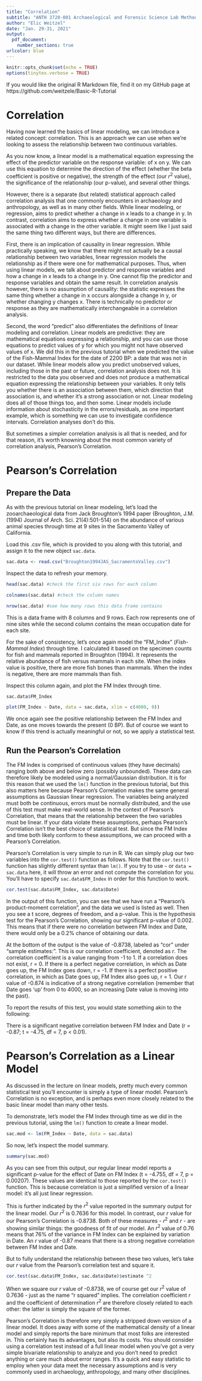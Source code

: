 ---
title: "Correlation"
subtitle: "ANTH 3720-001 Archaeological and Forensic Science Lab Methods: Data Analysis with R"
author: "Elic Weitzel"
date: "Jan. 29-31, 2021"
output:
  pdf_document:
    number_sections: true
urlcolor: blue
---

```{r setup, include=FALSE}
knitr::opts_chunk$set(echo = TRUE)
options(tinytex.verbose = TRUE)
```

If you would like the original R Markdown file, find it on my GitHub page at https://github.com/weitzele/Basic-R-Tutorial

\hfill\break

# Correlation

Having now learned the basics of linear modeling, we can introduce a related concept: correlation. This is an approach we can use when we're looking to assess the relationship between two continuous variables.

As you now know, a linear model is a mathematical equation expressing the effect of the predictor variable on the response variable: of x on y. We can use this equation to determine the direction of the effect (whether the beta coefficient is positive or negative), the strength of the effect (our $r^2$ value), the significance of the relationship (our p-value), and several other things.

However, there is a separate (but related) statistical approach called correlation analysis that one commonly encounters in archaeology and anthropology, as well as in many other fields. While linear modeling, or regression, aims to predict whether a change in x leads to a change in y. In contrast, correlation aims to express whether a change in one variable is associated with a change in the other variable. It might seem like I just said the same thing two different ways, but there are differences.

First, there is an implication of causality in linear regression. While practically speaking, we know that there might not actually be a causal relationship between two variables, linear regression models the relationship as if there were one for mathematical purposes. Thus, when using linear models, we talk about predictor and response variables and how a change in x leads to a change in y. One cannot flip the predictor and response variables and obtain the same result. In correlation analysis however, there is no assumption of causality: the statistic expresses the same thing whether a change in x occurs alongside a change in y, or whether changing y changes x. There is technically no predictor or response as they are mathematically interchangeable in a correlation analysis.

Second, the word "predict" also differentiates the definitions of linear modeling and correlation. Linear models are predictive: they are mathematical equations expressing a relationship, and you can use those equations to predict values of y for which you might not have observed values of x. We did this in the previous tutorial when we predicted the value of the Fish-Mammal Index for the date of 2200 BP: a date that was not in our dataset. While linear models allow you predict unobserved values, including those in the past or future, correlation analysis does not. It is restricted to the data you observed and does not produce a mathematical equation expressing the relationship between your variables. It only tells you whether there is an association between them, which direction that association is, and whether it's a strong association or not. Linear modeling does all of those things too, and then some. Linear models include information about stochasticity in the errors/residuals, as one important example, which is something we can use to investigate confidence intervals. Correlation analyses don't do this.

But sometimes a simpler correlation analysis is all that is needed, and for that reason, it's worth knowning about the most common variety of correlation analysis, Pearson's Correlation.

# Pearson's Correlation

## Prepare the Data

As with the previous tutorial on linear modeling, let's load the zooarchaeological data from Jack Broughton's 1994 paper (Broughton, J.M. (1994) Journal of Arch. Sci. 21(4):501-514) on the abundance of various animal species through time at 9 sites in the Sacramento Valley of California.

Load this .csv file, which is provided to you along with this tutorial, and assign it to the new object `sac.data`.

```{r}
sac.data <- read.csv("Broughton1994JAS_SacramentoValley.csv")
```

Inspect the data to refresh your memory.

```{r}
head(sac.data) #check the first six rows for each column

colnames(sac.data) #check the column names

nrow(sac.data) #see how many rows this data frame contains
```

This is a data frame with 8 columns and 9 rows. Each row represents one of nine sites while the second column contains the mean occupation date for each site.

For the sake of consistency, let's once again model the "FM_Index" (*Fish-Mammal Index*) through time. I calculated it based on the specimen counts for fish and mammals reported in Broughton (1994). It represents the relative abundance of fish versus mammals in each site. When the index value is positive, there are more fish bones than mammals. When the index is negative, there are more mammals than fish. 

Inspect this column again, and plot the FM Index through time.

```{r}
sac.data$FM_Index

plot(FM_Index ~ Date, data = sac.data, xlim = c(4000, 0))
```

We once again see the positive relationship between the FM Index and Date, as one moves towards the present (0 BP). But of course we want to know if this trend is actually meaningful or not, so we apply a statistical test.

## Run the Pearson's Correlation

The FM Index is comprised of continuous values (they have decimals) ranging both above and below zero (possibly unbounded). These data can therefore likely be modeled using a normal/Gaussian distribution. It is for this reason that we used the `lm()` function in the previous tutorial, but this also matters here because Pearson's Correlation makes the same general assumptions as Gaussian linear regression. The variables being analyzed must both be continuous, errors must be normally distributed, and the use of this test must make real-world sense. In the context of Pearson's Correlation, that means that the relationship between the two variables must be linear. If your data violate these assumptions, perhaps Pearson's Correlation isn't the best choice of statistical test. But since the FM Index and time both likely conform to these assumptions, we can proceed with a Pearson's Correlation. 

Pearson's Correlation is very simple to run in R. We can simply plug our two variables into the `cor.test()` function as follows. Note that the `cor.test()` function has slightly different syntax than `lm()`. If you try to use `~` or `data = sac.data` here, it will throw an error and not compute the correlation for you. You'll have to specify `sac.data$FM_Index` in order for this function to work.

```{r}
cor.test(sac.data$FM_Index, sac.data$Date)
```


In the output of this function, you can see that we have run a "Pearson's product-moment correlation", and the data we used is listed as well. Then you see a t score, degrees of freedom, and a p-value. This is the hypothesis test for the Pearson's Correlation, showing our significant p-value of 0.002. This means that if there were no correlation between FM Index and Date, there would only be a 0.2% chance of obtaining our data. 

At the bottom of the output is the value of -0.8738, labeled as "cor" under "sample estimates:". This is our correlation coefficient, denoted as $r$. The correlation coefficient is a value ranging from -1 to 1. If a correlation does not exist, r = 0. If there is a perfect negative correlation, in which as Date goes up, the FM Index goes down, r = -1. If there is a perfect positive correlation, in which as Date goes up, FM Index also goes up, r = 1. Our r value of -0.874 is indicative of a strong negative correlation (remember that Date goes 'up' from 0 to 4000, so an increasing Date value is moving into the past).

To report the results of this test, you would state something akin to the following:

There is a significant negative correlation between FM Index and Date (r = -0.87; t = -4.75, df = 7, p < 0.01).


# Pearson's Correlation as a Linear Model

As discussed in the lecture on linear models, pretty much every common statistical test you'll encounter is simply a type of linear model. Pearson's Correlation is no exception, and is perhaps even more closely related to the basic linear model than many other tests.

To demonstrate, let's model the FM Index through time as we did in the previous tutorial, using the `lm()` function to create a linear model.

```{r}
sac.mod <- lm(FM_Index ~ Date, data = sac.data)
```

So now, let's inspect the model summary.

```{r}
summary(sac.mod)
```

As you can see from this output, our regular linear model reports a significant p-value for the effect of Date on FM Index (t = -4.755, df = 7, p = 0.00207). These values are identical to those reported by the `cor.test()` function. This is because correlation is just a simplified version of a linear model: it's all just linear regression.

This is further indicated by the $r^2$ value reported in the summary output for the linear model. Our $r^2$ is 0.7636 for this model. In contrast, our $r$ value for our Pearson's Correlation is -0.8738. Both of these measures - $r^2$ and $r$ - are showing similar things: the goodness of fit of our model. An $r^2$ value of 0.76 means that 76% of the variance in FM Index can be explained by variation in Date. An $r$ value of -0.87 means that there is a strong negative correlation between FM Index and Date.

But to fully understand the relationship between these two values, let's take our $r$ value from the Pearson's correlation test and square it.

```{r}
cor.test(sac.data$FM_Index, sac.data$Date)$estimate ^2
```

When we square our $r$ value of -0.8738, we of course get our $r^2$ value of 0.7636 - just as the name "r squared" implies. The correlation coefficient $r$ and the coefficient of determination $r^2$ are therefore closely related to each other: the latter is simply the square of the former.

Pearson's Correlation is therefore very simply a stripped down version of a linear model. It does away with some of the mathematical density of a linear model and simply reports the bare minimum that most folks are interested in. This certainly has its advantages, but also its costs. You should consider using a correlation test instead of a full linear model when you've got a very simple bivariate relationship to analyze and you don't need to predict anything or care much about error ranges. It's a quick and easy statistic to employ when your data meet the necessary assumptions and is very commonly used in archaeology, anthropology, and many other disciplines.
